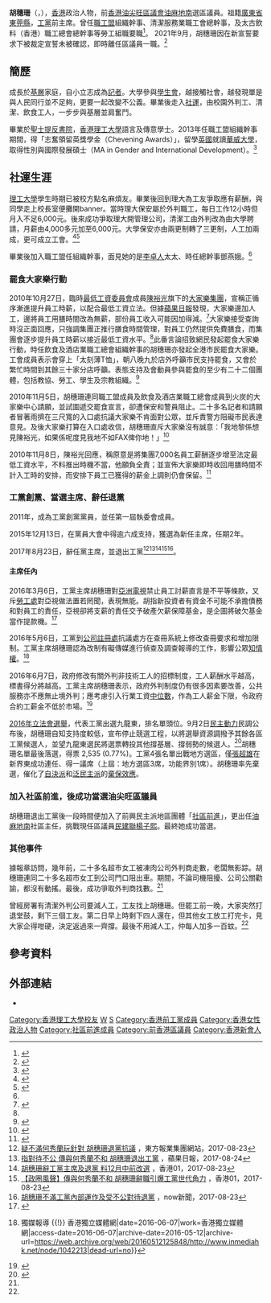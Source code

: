 {{Infobox officeholder
| name = 胡穗珊
| native_name = Suzanne Wu Sui-shan
| honorific-suffix = 
| image =Suzanne Wu 20170527.jpg
| image_size= 
| office = [[油尖旺區議會|油尖旺區議會]]議員
| term_start = 2020年1月1日
| term_end = 2021年9月28日
| predecessor = [[楊子熙|楊子熙]]
| successor = 懸空
| constituency = [[油麻地南|油麻地南]]
| office3 = [[新婦女協進會|新婦女協進會]]計劃統籌 
| term_start3 = 2015年
| term_end3 =
| office4 = {{LPHK}}主席
| term_start4 = 2015年12月15日
| term_end4 = 2017年8月23日
| predecessor4 = [[李卓人|李卓人]]
| successor4 = [[趙仕信|趙仕信]]（代理）{{to}}[[郭永健|郭永健]]
| date of birth ={{birth date and age|1980|11|5}}
| place of birth = {{CHN}}[[廣州市|廣州市]]
| party = {{Nonp}}
| otherparty = {{LPHK}}（2011年－2017年8月23日）<br>[[社區前進|社區前進]]（－2021年9月8日）
| residence = {{HKG}}[[九龍|九龍]][[太子_(香港)|太子]]<ref>[http://www.gld.gov.hk/egazette/pdf/20162022e/cgn2016202232.pdf 憲報號外第20卷第22期] {{Wayback|url=http://www.gld.gov.hk/egazette/pdf/20162022e/cgn2016202232.pdf |date=20160822184307 }}，香港政府</ref>
| education = [[聖士提反書院|聖士提反書院]]預科<br /> [[香港理工大學|香港理工大學]]（語言及傳意學士）<br />[[英國|英國]][[華威大學|華威大學]]（性別與國際發展碩士）
| past = 
*香港理工大學學生會外務秘書<br><span style="color: blue;">（2000年－2001年）</span> 
*香港理工大學學生會外務副會長 <br><span style="color: blue;">（2001年－2002年）</span> 
*[[香港專上學生聯會|學聯]]常委<br><span style="color: blue;">（2001年－2002年）</span> 
*[[香港職工會聯盟|職工盟]]組織幹事 <br /> <span style="color: blue;">（2001年－2002年  及  2009年－2013年）</span> 
*清潔服務業職工會總幹事<br><span style="color: blue;">（2002年－2004年）</span> 
*僱員再培訓課程註冊導師<br><span style="color: blue;">（2002年－2004年  及  2009年－現在）</span>
*[[民間監察世貿聯盟|民間監察世貿聯盟]]統籌<br><span style="color: blue;">（2004年－2007年）</span> 
*關注中國勞權組織中國項目幹事<br><span style="color: blue;">（2007年－2009年）</span> 
*太古飲料（香港）職工總會總幹事<br><span style="color: blue;">（2009年－2013年）</span> 
*[[工黨_(香港)|工黨]]創黨黨員、第一屆執委會成員 <br><span style="color: blue;">（2011年）</span> 
*工黨主席 <br><span style="color: blue;">（2015年－2017年8月23日）</span>
*[[新婦女協進會|新婦女協進會]]計劃統籌 <br><span style="color: blue;">（2015年－2016年）</span>
*香港理工大學課程導師 (性別及社會政策相關本科)<br><span style="color: blue;">（2015年）</span>
*關注生活工資聯盟項目統籌、職工盟倡議幹事<br><span style="color: blue;">（2016年－2021年）</span>
*[[油尖旺區|油尖旺區]][[油麻地南|油麻地南]]區議員<br><span style="color: blue;">（2020年－2021年）</span>
| work = 超越「小政府、大市場」——批判新自由主義香港社運文集
| website = [https://www.facebook.com/wusuishan/ Facebook專頁]}}
'''胡穗珊'''（{{lang-en|Suzanne Wu Sui-shan}}，{{bd|1980年|11月5日||}}），[[香港|香港]]政治人物，前[[香港|香港]][[油尖旺區議會|油尖旺區議會]][[油麻地南|油麻地南]]選區議員。祖籍[[廣東省|廣東省]][[東莞市|東莞縣]]，[[工黨_(香港)|工黨]]前主席。曾任[[香港職工會聯盟|職工盟]]組織幹事、清潔服務業職工會總幹事，及太古飲料（香港）職工總會總幹事等勞工組職要職<ref>{{Cite web |url=http://news.mingpao.com/pns/dailynews/web_tc/article/20151214/s00002/1450029278335 |title=35歲女將胡穗珊掌工黨 雄心擴立會版圖 |access-date=2016-01-01 |archive-date=2018-11-26 |archive-url=https://web.archive.org/web/20181126182336/https://news.mingpao.com/pns/dailynews/web_tc/article/20151214/s00002/1450029278335 |dead-url=no }}</ref>。 2021年9月，胡穗珊因在新宣誓要求下被裁定宣誓未被確認，即時離任區議員一職。<ref>{{cite news |url=https://www.hk01.com/%E6%94%BF%E6%83%85/682452/%E4%B9%9D%E9%BE%8D%E5%8D%8010%E6%B3%9B%E6%B0%91%E5%8D%80%E8%AD%B0%E5%93%A1%E8%A2%ABdq-%E5%8D%B3%E6%99%82%E9%9B%A2%E4%BB%BB-%E5%8C%85%E6%8B%AC%E6%B6%82%E8%AC%B9%E7%94%B3-%E6%A2%81%E7%BF%8A%E5%A9%B7-%E5%8A%89%E5%81%89%E8%81%B0 |title=九龍區10泛民區議員被DQ　即時離任　包括涂謹申、梁翊婷、劉偉聰 |publisher=hk01.com |date=2021-09-29 |accessdate=2021-10-31 |archive-date=2021-11-04 |archive-url=https://web.archive.org/web/20211104120042/https://www.hk01.com/%E6%94%BF%E6%83%85/682452/%E4%B9%9D%E9%BE%8D%E5%8D%8010%E6%B3%9B%E6%B0%91%E5%8D%80%E8%AD%B0%E5%93%A1%E8%A2%ABdq-%E5%8D%B3%E6%99%82%E9%9B%A2%E4%BB%BB-%E5%8C%85%E6%8B%AC%E6%B6%82%E8%AC%B9%E7%94%B3-%E6%A2%81%E7%BF%8A%E5%A9%B7-%E5%8A%89%E5%81%89%E8%81%B0 |dead-url=no }}</ref>


== 簡歷 ==
成長於[[基層|基層]]家庭，自小立志成為[[記者|記者]]。大學參與[[學生會|學生會]]，越接觸社會，越發現單是與人民同行並不足夠，更要一起改變不公義。畢業後走入[[社運|社運]]，由校園外判工、清潔、飲食工人，一步步與基層並肩奮鬥。

畢業於[[聖士提反書院|聖士提反書院]]，[[香港理工大學|香港理工大學]]語言及傳意學士。2013年任職工盟組織幹事期間，得「志奮領留英獎學金（Chevening Awards）」，留學[[英國|英國]]就讀[[華威大學|華威大學]]，取得性別與國際發展碩士（MA in Gender and International Development）。<ref>{{Citation |author=李八方 |title=隔牆有耳：親民吳若蘭　學緊廣東話 |newspaper=蘋果日報 |date=2013-08-14 |url=https://hk.news.appledaily.com/local/daily/article/20130814/18377950 |accessdate=2019-07-18 |archive-date=2019-07-18 |archive-url=https://web.archive.org/web/20190718084135/https://hk.news.appledaily.com/local/daily/article/20130814/18377950 |dead-url=no }}</ref>

== 社運生涯 ==
[[香港理工大學|理工大學]]學生時期已被校方點名麻煩友。畢業後回到理大為工友爭取應有薪酬，與同學走上校長室便攤開banner。當時理大保安屬於外判職工，每日工作12小時但月入不足6,000元。後來成功爭取理大開管理公司，清潔工由外判改為由大學聘請，月薪由4,000多元加至6,000元。大學保安亦由兩更制轉了三更制，人工加兩成，更可成立工會。<ref name="Suzanne1">{{Cite web|url=http://nextplus.nextmedia.com/news/spot/20160314/366795|title=工黨主席係麻煩女 幫基層夠Man先掂｜壹週Plus｜Next Plus|accessdate=2016-06-07|work=壹週Plus|archive-date=2018-11-26|archive-url=https://web.archive.org/web/20181126221416/https://nextplus.nextmedia.com/news/spot/20160314/366795|dead-url=no}}</ref><ref>{{Cite web|url=http://hk.apple.nextmedia.com/news/art/20151223/19422956|title=罷食老麥KFC　邊位黨主席咁堅？|accessdate=2016-06-07|work=Apple Daily 蘋果日報|archive-date=2016-08-06|archive-url=https://web.archive.org/web/20160806040600/http://hk.apple.nextmedia.com/news/art/20151223/19422956|dead-url=no}}</ref>

畢業後加入職工盟任組織幹事，面見她的是[[李卓人|李卓人]]太太、時任總幹事鄧燕娥。<ref name="Suzanne1" />

===罷食大家樂行動===
2010年10月27日，臨時[[最低工資委員會|最低工資委員會]]成員[[陳裕光_(大家樂)|陳裕光]]旗下的[[大家樂集團有限公司|大家樂集團]]，宣稱正循序漸進提升員工時薪，以配合最低工資立法。但據[[蘋果日報_(香港)|蘋果日報]]發現，大家樂邊加人工，邊將員工用膳時間改為無薪，部份員工收入可能因加得減。<ref name="Suzanne2">{{Cite web|url=http://hk.apple.nextmedia.com/news/art/20101027/14596593|title=大家樂扣飯鐘錢　加薪變減薪|date=2016-06-07|work=蘋果日報|access-date=2016-06-07|archive-date=2016-08-06|archive-url=https://web.archive.org/web/20160806073929/http://hk.apple.nextmedia.com/news/art/20101027/14596593|dead-url=no}}</ref>大家樂接受查詢時沒正面回應，只強調集團正推行膳食時間管理，對員工仍然提供免費膳食，而集團會逐步提升員工時薪以接近最低工資水平。<ref name="Suzanne2" />此番言論招致網民發起罷食大家樂行動，時任飲食及酒店業職工總會組織幹事的胡穗珊亦發起全港市民罷食大家樂。工會成員表示會穿上「太刻薄T恤」，朝八晚九於店外呼籲市民支持罷食，又會於繁忙時間到其餘三十家分店呼籲。表態支持及會動員參與罷食的至少有二十二個團體，包括教協、勞工、學生及宗教組織。<ref>{{Cite web|url=http://orientaldaily.on.cc/cnt/news/20101105/00176_006.html|title=罷食大家樂燒到美加|date=2016-06-07|work=東方日報|access-date=2016-06-07|archive-date=2011-02-07|archive-url=https://web.archive.org/web/20110207180835/http://orientaldaily.on.cc/cnt/news/20101105/00176_006.html|dead-url=no}}</ref>

2010年11月5日，胡穗珊連同職工盟成員及飲食及酒店業職工總會成員到火炭的大家樂中心請願，並試圖遞交罷食宣言，卻遭保安和警員阻止。二十多名記者和請願者冒著雨擠在三尺寬的入口處抗議大家樂不肯面對公眾，並斥責警方阻礙市民表達意見。及後大家樂打算在入口處收信，胡穗珊直斥大家樂沒有誠意：「我地黎係想見陳裕光，如果係呢度見我地不如FAX俾你地！」<ref>{{Cite web|url=http://www.inmediahk.net/%25E5%2588%25B0%25E5%25A4%25A7%25E5%25AE%25B6%25E6%25A8%2582%25E7%25B8%25BD%25E9%2583%25A8%25E6%258A%2597%25E8%25AD%25B0%25E8%25A2%25AB%25E6%258B%2592-%25E4%25BA%25BA%25E4%25BA%258B%25E9%2583%25A8%25E4%25B8%25BB%25E7%25AE%25A1%25E5%2588%25B0%25E5%25A0%25B4%25E4%25B8%258D%25E7%2599%25BC%25E8%25A8%2580|title=到大家樂總部抗議被拒　人事部主管到場不發言|author=易汶健|date=2016-06-07|work=香港獨立媒體網|access-date=2016-06-07|archive-date=2019-09-02|archive-url=https://web.archive.org/web/20190902034442/http://www.inmediahk.net/%25E5%2588%25B0%25E5%25A4%25A7%25E5%25AE%25B6%25E6%25A8%2582%25E7%25B8%25BD%25E9%2583%25A8%25E6%258A%2597%25E8%25AD%25B0%25E8%25A2%25AB%25E6%258B%2592-%25E4%25BA%25BA%25E4%25BA%258B%25E9%2583%25A8%25E4%25B8%25BB%25E7%25AE%25A1%25E5%2588%25B0%25E5%25A0%25B4%25E4%25B8%258D%25E7%2599%25BC%25E8%25A8%2580|dead-url=no}}</ref>

2010年11月8日，陳裕光回應，稱原意是將集團7,000名員工薪酬逐步增至法定最低工資水平，不料推出時機不當，他願負全責；並宣佈大家樂即時收回用膳時間不計入工時的安排，而安排下員工已獲得的薪金上調則仍會保留。<ref>{{Cite web|url=http://hk.apple.nextmedia.com/news/first/20101107/14634970|title=大家樂仲唔跪！|date=2016-06-07|work=蘋果日報|access-date=2016-06-07|archive-date=2017-07-05|archive-url=https://web.archive.org/web/20170705095520/http://hk.apple.nextmedia.com/news/first/20101107/14634970|dead-url=no}}</ref>

===工黨創黨、當選主席、辭任退黨===
2011年，成為工黨創黨黨員，並任第一屆執委會成員。

2015年12月13日，在黨員大會中得逾六成支持，獲選為新任主席，任期2年。

2017年8月23日，辭任黨主席，並退出工黨<ref>[http://hk.on.cc/hk/bkn/cnt/news/20170823/bkn-20170823190421757-0823_00822_001.html 疑不滿何秀蘭玩針對 胡穗珊退黨抗議] {{Wayback|url=http://hk.on.cc/hk/bkn/cnt/news/20170823/bkn-20170823190421757-0823_00822_001.html |date=20171009195531 }}，東方報業集團網站，2017-08-23</ref><ref>[http://hk.apple.nextmedia.com/news/art/20170824/20130820 指對待不公 傳與何秀蘭不和 胡穗珊退出工黨] {{Wayback|url=http://hk.apple.nextmedia.com/news/art/20170824/20130820 |date=20170927044537 }}，蘋果日報，2017-08-24</ref><ref>[https://www.hk01.com/港聞/113926/%E8%83%A1%E7%A9%97%E7%8F%8A%E8%BE%AD%E5%B7%A5%E9%BB%A8%E4%B8%BB%E5%B8%AD%E5%8F%8A%E9%80%80%E9%BB%A8-%E6%96%9912%E6%9C%88%E4%B8%AD%E5%89%8D%E6%94%B9%E9%81%B8 胡穗珊辭工黨主席及退黨 料12月中前改選] {{Wayback|url=https://www.hk01.com/%E6%B8%AF%E8%81%9E/113926/%E8%83%A1%E7%A9%97%E7%8F%8A%E8%BE%AD%E5%B7%A5%E9%BB%A8%E4%B8%BB%E5%B8%AD%E5%8F%8A%E9%80%80%E9%BB%A8-%E6%96%9912%E6%9C%88%E4%B8%AD%E5%89%8D%E6%94%B9%E9%81%B8 |date=20190912110728 }}，香港01，2017-08-23</ref><ref>[https://www.hk01.com/港聞/114055/-%E6%94%BF%E5%9C%88%E9%A2%A8%E8%81%B2-%E5%82%B3%E8%88%87%E4%BD%95%E7%A7%80%E8%98%AD%E4%B8%8D%E5%92%8C-%E8%83%A1%E7%A9%97%E7%8F%8A%E8%BE%AD%E8%81%B7%E5%BC%95%E7%88%86%E5%B7%A5%E9%BB%A8%E4%B8%96%E4%BB%A3%E8%A7%92%E5%8A%9B- 【政圈風聲】傳與何秀蘭不和 胡穗珊辭職引爆工黨世代角力] {{Wayback|url=https://www.hk01.com/%E6%B8%AF%E8%81%9E/114055/-%E6%94%BF%E5%9C%88%E9%A2%A8%E8%81%B2-%E5%82%B3%E8%88%87%E4%BD%95%E7%A7%80%E8%98%AD%E4%B8%8D%E5%92%8C-%E8%83%A1%E7%A9%97%E7%8F%8A%E8%BE%AD%E8%81%B7%E5%BC%95%E7%88%86%E5%B7%A5%E9%BB%A8%E4%B8%96%E4%BB%A3%E8%A7%92%E5%8A%9B- |date=20190912110749 }}，香港01，2017-08-23</ref><ref>[https://news.now.com/home/local/player?newsId=233281&past=1 胡穗珊不滿工黨內部運作及受不公對待退黨] {{Wayback|url=https://news.now.com/home/local/player?newsId=233281&past=1 |date=20190214173605 }}，now新聞，2017-08-23</ref>。

====主席任內====
2016年3月6日，工黨主席胡穗珊對[[亞洲電視|亞洲電視]]禁止員工討薪直言是不平等條款，又斥[[勞工處|勞工處]]對亞視做法置若罔聞，表現無能。胡指新投資者有資金不可能不承擔債務和對員工的責任，亞視卻將支薪的責任交予破產欠薪保障基金，是企圖將破欠基金當作提款機。<ref>{{Cite web|url=http://topick.hket.com/article/1384001/%25E8%2583%25A1%25E7%25A9%2597%25E7%258F%258A%25E6%2596%25A5%25E5%258B%259E%25E5%25B7%25A5%25E8%2599%2595%25E7%2584%25A1%25E8%2583%25BD%2520%2520%2520%25E7%25A0%25B4%25E6%25AC%25A0%25E5%259F%25BA%25E9%2587%2591%25E8%25A2%25AB%25E7%2595%25B6%25E6%258F%2590%25E6%25AC%25BE%25E6%25A9%259F|title=胡穗珊斥勞工處無能　破欠基金被當提款機|newspaper=香港經濟日報|date=2016-06-07|access-date=2016-06-07|archive-date=2019-12-12|archive-url=https://web.archive.org/web/20191212094221/https://topick.hket.com/article/1384001/%E8%83%A1%E7%A9%97%E7%8F%8A%E6%96%A5%E5%8B%9E%E5%B7%A5%E8%99%95%E7%84%A1%E8%83%BD%20%20%20%E7%A0%B4%E6%AC%A0%E5%9F%BA%E9%87%91%E8%A2%AB%E7%95%B6%E6%8F%90%E6%AC%BE%E6%A9%9F|dead-url=no}}</ref>

2016年5月6日，工黨到[[公司註冊處|公司註冊處]]抗議處方在查冊系統上修改查冊要求和增加限制。工黨主席胡穗珊認為改制有礙傳媒進行偵查及調查報導的工作，影響公眾[[知情權|知情權]]。<ref>{{Cite web|url=http://www.inmediahk.net/node/1042213|title=工黨抗議公司註冊處修改查冊要求 斥新安排阻礙新聞自由 {{!}} 獨媒報導 {{!}} 香港獨立媒體網|date=2016-06-07|work=香港獨立媒體網|access-date=2016-06-07|archive-date=2016-05-12|archive-url=https://web.archive.org/web/20160512125848/http://www.inmediahk.net/node/1042213|dead-url=no}}</ref>

2016年6月7日，政府修改有關外判非技術工人的招標制度，工人薪酬水平越高，標書得分將越高。工黨主席胡穗珊表示，政府外判制度仍有很多因素要改善，公共服務亦不應無止境外判；應考慮引入行業工資[[中位數|中位數]]，作為工人薪金下限，令政府合約工薪金不低於市場。<ref>{{Cite web|url=https://hk.news.yahoo.com/%25E8%2583%25A1%25E7%25A9%2597%25E7%258F%258A%25E5%2580%25A1%25E6%2594%25BF%25E5%25BA%259C%25E5%25BC%2595%25E5%2585%25A5%25E8%25A1%258C%25E6%25A5%25AD%25E5%25B7%25A5%25E8%25B3%2587%25E4%25B8%25AD%25E4%25BD%258D%25E6%2595%25B8%25E4%25BD%259C%25E7%2582%25BA%25E8%2596%25AA%25E9%2587%2591%25E4%25B8%258B%25E9%2599%2590-022758572.html|title=胡穗珊倡政府引入行業工資中位數作為薪金下限|date=2016-06-07|work=Yahoo 新聞香港|access-date=2016-06-07|archive-date=2019-12-03|archive-url=https://web.archive.org/web/20191203025036/https://hk.news.yahoo.com/%E8%83%A1%E7%A9%97%E7%8F%8A%E5%80%A1%E6%94%BF%E5%BA%9C%E5%BC%95%E5%85%A5%E8%A1%8C%E6%A5%AD%E5%B7%A5%E8%B3%87%E4%B8%AD%E4%BD%8D%E6%95%B8%E4%BD%9C%E7%82%BA%E8%96%AA%E9%87%91%E4%B8%8B%E9%99%90-022758572.html|dead-url=no}}</ref>

[[2016年香港立法會選舉|2016年立法會選舉]]，代表工黨出選九龍東，排名單頭位。9月2日[[民主動力|民主動力]]民調公布後，胡穗珊自知支持度較低，宣布停止競選工程，以將選舉資源調撥予其餘各區工黨候選人，並望九龍東選民將選票轉投其他撐基層、撐弱勢的候選人。<ref>{{cite news|url=https://www.hk01.com/%E7%AB%8B%E6%B3%95%E6%9C%83%E9%81%B8%E8%88%89/40993/%E7%AB%8B%E6%9C%83%E9%81%B8%E6%88%B0-%E8%83%A1%E7%A9%97%E7%8F%8A%E5%81%9C%E6%AD%A2%E7%AB%B6%E9%81%B8%E5%B7%A5%E7%A8%8B%E6%95%91%E9%BB%A8%E5%8F%8B-%E5%85%A9%E5%BA%A6%E9%9E%A0%E8%BA%AC%E8%87%B4%E6%AD%89|title=胡穗珊停止競選工程救黨友　兩度鞠躬致歉|publisher=香港01|date=2016-09-02|accessdate=2018-11-26|archive-date=2019-09-12|archive-url=https://web.archive.org/web/20190912110754/https://www.hk01.com/%E7%AB%8B%E6%B3%95%E6%9C%83%E9%81%B8%E8%88%89/40993/%E7%AB%8B%E6%9C%83%E9%81%B8%E6%88%B0-%E8%83%A1%E7%A9%97%E7%8F%8A%E5%81%9C%E6%AD%A2%E7%AB%B6%E9%81%B8%E5%B7%A5%E7%A8%8B%E6%95%91%E9%BB%A8%E5%8F%8B-%E5%85%A9%E5%BA%A6%E9%9E%A0%E8%BA%AC%E8%87%B4%E6%AD%89|dead-url=no}}</ref>胡穗珊名單最後落選，得票 2,535 (0.77%)。工黨4張名單出戰地方選區，僅[[張超雄|張超雄]]在新界東成功連任、得一議席（上屆：地方選區3席，功能界別1席）。胡穗珊率先棄選，催化了[[自決派|自決派]]和[[泛民主派|泛民主派]]的[[棄保效應|棄保效應]]。

===加入社區前進，後成功當選油尖旺區議員===
胡穗珊退出工黨後一段時間便加入了前興民主派地區團體「[[社區前進|社區前進]]」，更出任[[油麻地南|油麻地南]]社區主任，挑戰現任區議員[[民建聯|民建聯]][[楊子熙|楊子熙]]。最終她成功當選。

=== 其他事件 ===
據報章訪問，幾年前，二十多名超市女工被凍肉公司外判商走數，老闆無影踪。胡穗珊連同二十多名超市女工到公司門口阻出車。期間，不論司機阻擾、公司公關勸諭，都沒有動搖。最後，成功爭取外判商找數。<ref name="Suzanne1" />

曾經房署有清潔外判公司要減人工，工友找上胡穗珊。但罷工前一晚，大家突然打退堂鼓，剩下三個工友。第二日早上時剩下四人還在，但其他女工放工打完卡，見大家企得咁硬，決定返過來一齊撐。最後不用減人工，仲每人加多一百蚊。<ref name="Suzanne1" />

==參考資料==
{{reflist}}

==外部連結==
* {{facebook|wusuishan}}

{{start box}}
{{s-par}}
{{s-before|[[楊子熙|楊子熙]]}}
{{s-title|[[油尖旺區議會|油尖旺區議會]]<br>{{small|[[油麻地南|油麻地南]]選區區議員}}|2020年1月1日-2021年9月28日}}
{{s-vac}}

{{s-ppo}}
{{s-before|[[李卓人|李卓人]]}}
{{s-title|{{LPHK}}主席|2015年12月15日-2017年8月23日}}
{{s-after|[[趙仕信|趙仕信]]（代理）<br>[[郭永健|郭永健]]}}
{{end box}}

{{油尖旺區議會議員 (2020-2023)}}
[[Category:香港理工大學校友|Category:香港理工大學校友]]
[[Category:華威大學校友|W]]
[[Category:胡姓|S]]
[[Category:香港前工黨成員|Category:香港前工黨成員]]
[[Category:香港女性政治人物|Category:香港女性政治人物]]
[[Category:社區前進成員|Category:社區前進成員]]
[[Category:前香港區議員|Category:前香港區議員]]
[[Category:香港新會人|Category:香港新會人]]